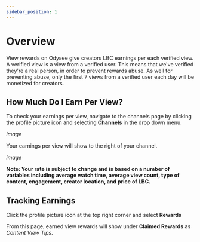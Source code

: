 ---
sidebar_position: 1
---

# Overview

View rewards on Odysee give creators LBC earnings per each verified view. A verified view is a view from a verified user. This means that we've verified they're a real person, in order to prevent rewards abuse. As well for preventing abuse, only the first 7 views from a verified user each day will be monetized for creators.

## How Much Do I Earn Per View?

To check your earnings per view, navigate to the channels page by clicking the profile picture icon and selecting **Channels** in the drop down menu.

*image*

Your earnings per view will show to the right of your channel.

*image*

**Note: Your rate is subject to change and is based on a number of variables including average watch time, average view count, type of content, engagement, creator location, and price of LBC.**

## Tracking Earnings

Click the profile picture icon at the top right corner and select **Rewards**

From this page, earned view rewards will show under **Claimed Rewards** as *Content View Tips*.
